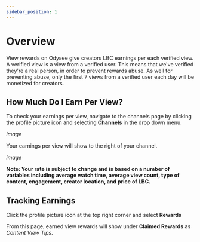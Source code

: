 ---
sidebar_position: 1
---

# Overview

View rewards on Odysee give creators LBC earnings per each verified view. A verified view is a view from a verified user. This means that we've verified they're a real person, in order to prevent rewards abuse. As well for preventing abuse, only the first 7 views from a verified user each day will be monetized for creators.

## How Much Do I Earn Per View?

To check your earnings per view, navigate to the channels page by clicking the profile picture icon and selecting **Channels** in the drop down menu.

*image*

Your earnings per view will show to the right of your channel.

*image*

**Note: Your rate is subject to change and is based on a number of variables including average watch time, average view count, type of content, engagement, creator location, and price of LBC.**

## Tracking Earnings

Click the profile picture icon at the top right corner and select **Rewards**

From this page, earned view rewards will show under **Claimed Rewards** as *Content View Tips*.
